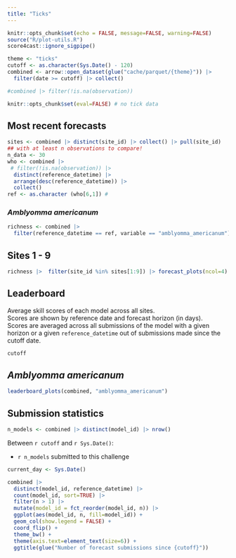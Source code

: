 ```yaml
---
title: "Ticks"
---
```


```r
knitr::opts_chunk$set(echo = FALSE, message=FALSE, warning=FALSE)
source("R/plot-utils.R")
score4cast::ignore_sigpipe()

```

```r
theme <- "ticks"
cutoff <- as.character(Sys.Date() - 120)
combined <- arrow::open_dataset(glue("cache/parquet/{theme}")) |>
  filter(date >= cutoff) |> collect() 

#combined |> filter(!is.na(observation))

```

```r
knitr::opts_chunk$set(eval=FALSE) # no tick data
```

## Most recent forecasts

```r
sites <- combined |> distinct(site_id) |> collect() |> pull(site_id)
## with at least n observations to compare!
n_data <- 30
who <- combined |> 
 # filter(!is.na(observation)) |> 
  distinct(reference_datetime) |> 
  arrange(desc(reference_datetime)) |> 
  collect()
ref <- as.character (who[6,1]) # 
```

### *Amblyomma americanum*

::: panel-tabset
```r
richness <- combined |> 
  filter(reference_datetime == ref, variable == "amblyomma_americanum")
```

## Sites 1 - 9

```r
richness |>  filter(site_id %in% sites[1:9]) |> forecast_plots(ncol=4)
```
:::

## Leaderboard

Average skill scores of each model across all sites.\
Scores are shown by reference date and forecast horizon (in days).\
Scores are averaged across all submissions of the model with a given horizon or a given `reference_datetime` out of submissions made since the cutoff date.

```r
cutoff
```

::: panel-tabset
## *Amblyomma americanum*

```r
leaderboard_plots(combined, "amblyomma_americanum")

```
:::

## Submission statistics

```r
n_models <- combined |> distinct(model_id) |> nrow()
```

Between `r cutoff` and `r Sys.Date()`:

-   `r n_models` submitted to this challenge

```r
current_day <- Sys.Date()

combined |> 
  distinct(model_id, reference_datetime) |>
  count(model_id, sort=TRUE) |>
  filter(n > 1) |>
  mutate(model_id = fct_reorder(model_id, n)) |>
  ggplot(aes(model_id, n, fill=model_id)) +
  geom_col(show.legend = FALSE) + 
  coord_flip() + 
  theme_bw() + 
  theme(axis.text=element_text(size=6)) +
  ggtitle(glue("Number of forecast submissions since {cutoff}"))
```
